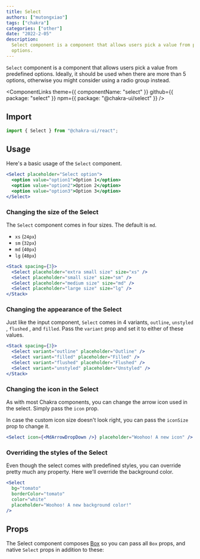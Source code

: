 ```yaml
---
title: Select
authors: ["mutongxiao"]
tags: ["chakra"]
categories: ["other"]
date: "2022-2-05"
description:
  Select component is a component that allows users pick a value from predefined
  options.
---
```


`Select` component is a component that allows users pick a value from predefined
options. Ideally, it should be used when there are more than 5 options,
otherwise you might consider using a radio group instead.

<ComponentLinks
  theme={{ componentName: "select" }}
  github={{ package: "select" }}
  npm={{ package: "@chakra-ui/select" }}
/>

<carbon-ad></carbon-ad>

## Import

```js
import { Select } from "@chakra-ui/react";
```

## Usage

Here's a basic usage of the `Select` component.

```jsx
<Select placeholder="Select option">
  <option value="option1">Option 1</option>
  <option value="option2">Option 2</option>
  <option value="option3">Option 3</option>
</Select>
```

### Changing the size of the Select

The `Select` component comes in four sizes. The default is `md`.

- `xs` (`24px`)
- `sm` (`32px`)
- `md` (`40px`)
- `lg` (`48px`)

```jsx
<Stack spacing={3}>
  <Select placeholder="extra small size" size="xs" />
  <Select placeholder="small size" size="sm" />
  <Select placeholder="medium size" size="md" />
  <Select placeholder="large size" size="lg" />
</Stack>
```

### Changing the appearance of the Select

Just like the input component, `Select` comes in 4 variants, `outline`,
`unstyled` , `flushed` , and `filled`. Pass the `variant` prop and set it to
either of these values.

```jsx
<Stack spacing={3}>
  <Select variant="outline" placeholder="Outline" />
  <Select variant="filled" placeholder="Filled" />
  <Select variant="flushed" placeholder="Flushed" />
  <Select variant="unstyled" placeholder="Unstyled" />
</Stack>
```

### Changing the icon in the Select

As with most Chakra components, you can change the arrow icon used in the
select. Simply pass the `icon` prop.

In case the custom icon size doesn't look right, you can pass the `iconSize`
prop to change it.

```jsx
<Select icon={<MdArrowDropDown />} placeholder="Woohoo! A new icon" />
```

### Overriding the styles of the Select

Even though the select comes with predefined styles, you can override pretty
much any property. Here we'll override the background color.

```jsx
<Select
  bg="tomato"
  borderColor="tomato"
  color="white"
  placeholder="Woohoo! A new background color!"
/>
```

## Props

The Select component composes [Box](/docs/components/layout/box) so you can pass
all `Box` props, and native `Select` props in addition to these:

<PropsTable of="Select" />
